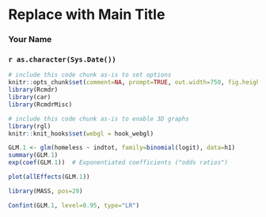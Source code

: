 <!-- R Commander Markdown Template -->

Replace with Main Title
=======================

### Your Name

### `r as.character(Sys.Date())`

```r
# include this code chunk as-is to set options
knitr::opts_chunk$set(comment=NA, prompt=TRUE, out.width=750, fig.height=8, fig.width=8)
library(Rcmdr)
library(car)
library(RcmdrMisc)
```


```r
# include this code chunk as-is to enable 3D graphs
library(rgl)
knitr::knit_hooks$set(webgl = hook_webgl)
```

```r
GLM.1 <- glm(homeless ~ indtot, family=binomial(logit), data=h1)
summary(GLM.1)
exp(coef(GLM.1))  # Exponentiated coefficients ("odds ratios")
```

```r
plot(allEffects(GLM.1))
```

```r
library(MASS, pos=29)
```


```r
Confint(GLM.1, level=0.95, type="LR")
```


